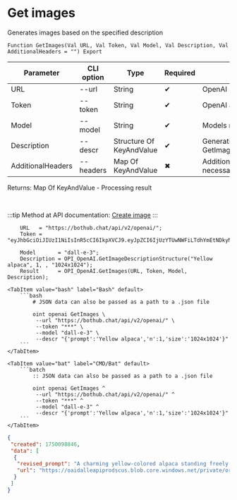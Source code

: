 ﻿---
sidebar_position: 2
description: Get images and other functions to work with OpenAI in the Open Integration Package, a free open-source integration library for 1C:Enterprise 8, OneScript and CLI
keywords: [1C, 1С, 1С:Enterprise, 1С:Enterprise 8.3, API, Integration, Services, Exchange, OneScript, CLI, OpenAI]
---


# Get images
 Generates images based on the specified description



`Function GetImages(Val URL, Val Token, Val Model, Val Description, Val AdditionalHeaders = "") Export`

  | Parameter | CLI option | Type | Required | Description |
  |-|-|-|-|-|
  | URL | --url | String | &#x2714; | OpenAI server URL |
  | Token | --token | String | &#x2714; | OpenAI authorization token |
  | Model | --model | String | &#x2714; | Models name |
  | Description | --descr | Structure Of KeyAndValue | &#x2714; | Generation parameters. See GetImageDescriptionStructure |
  | AdditionalHeaders | --headers | Map Of KeyAndValue | &#x2716; | Additional request headers, if necessary |

  
  Returns:  Map Of KeyAndValue - Processing result

<br/>

:::tip
Method at API documentation: [Create image](https://platform.openai.com/docs/api-reference/images/create)
:::
<br/>



```bsl title="1C:Enterprise/OneScript code example"
    URL   = "https://bothub.chat/api/v2/openai/";
    Token = "eyJhbGciOiJIUzI1NiIsInR5cCI6IkpXVCJ9.eyJpZCI6IjUzYTUwNWFiLTdhYmEtNDkyNy05YmQ0LTZlNDFlZGEyZGRmYyIsImlzRGV2Z...";

    Model       = "dall-e-3";
    Description = OPI_OpenAI.GetImageDescriptionStructure("Yellow alpaca", 1, , "1024x1024");
    Result      = OPI_OpenAI.GetImages(URL, Token, Model, Description);
```
 

 <Tabs>
  
    <TabItem value="bash" label="Bash" default>
        ```bash
            # JSON data can also be passed as a path to a .json file
            
            oint openai GetImages \
             --url "https://bothub.chat/api/v2/openai/" \
             --token "***" \
             --model "dall-e-3" \
             --descr "{'prompt':'Yellow alpaca','n':1,'size':'1024x1024'}"
        ```
    </TabItem>
  
    <TabItem value="bat" label="CMD/Bat" default>
        ```batch
            :: JSON data can also be passed as a path to a .json file
            
            oint openai GetImages ^
             --url "https://bothub.chat/api/v2/openai/" ^
             --token "***" ^
             --model "dall-e-3" ^
             --descr "{'prompt':'Yellow alpaca','n':1,'size':'1024x1024'}"
        ```
    </TabItem>
</Tabs>


```json title="Result"
{
 "created": 1750098846,
 "data": [
  {
   "revised_prompt": "A charming yellow-colored alpaca standing freely in a pasture. The alpaca is adorned with a lush, thick yellow coat that appears to be sun-kissed. It has impressive, moderately curved ears, and expressive eyes that reveal a gentle and docile nature. The scene is idyllic, representing rural tranquility, with the alpaca being the center of attention.",
   "url": "https://oaidalleapiprodscus.blob.core.windows.net/private/org-Dy8ARyqBtu507OGoMBxfUU0S/user-n4L5wc2dF1fH9APAG2dE3Rw9/img-StR6prDRbPDFcwREXKuTv5wU.png?st=2025-06-16T17%3A34%3A06Z&se=2025-06-16T19%3A34%3A06Z&sp=r&sv=2024-08-04&sr=b&rscd=inline&rsct=image/png&skoid=475fd488-6c59-44a5-9aa9-31c4db451bea&sktid=a48cca56-e6da-484e-a814-9c849652bcb3&skt=2025-06-16T07%3A23%3A15Z&ske=2025-06-17T07%3A23%3A15Z&sks=b&skv=2024-08-04&sig=61%2B3ssgypoSq6e9cEYAq1EI8WuxfypYrI1u3EvkzeBc%3D"
  }
 ]
}
```
